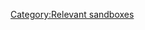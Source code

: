 {{ShipBattleCardListKai
|!501-510
|Destroyer I-Class |Destroyer Ro-Class |Destroyer Ha-Class |Destroyer Ni-Class |Light Cruiser Ho-Class
|Light Cruiser He-Class |Light Cruiser To-Class |Torpedo Cruiser Chi-Class |Heavy Cruiser Ri-Class |Light Carrier Nu-Class
|!511-520
|Battleship Ru-Class |Standard Carrier Wo-Class |Transport Ship Wa-Class |Destroyer I-Class/Elite |Destroyer Ro-Class/Elite
|Destroyer Ha-Class/Elite |Destroyer Ni-Class/Elite |Light Cruiser Ho-Class/Elite |Light Cruiser He-Class/Elite |Light Cruiser To-Class/Elite
|!521-530
|Torpedo Cruiser Chi-Class/Elite |Heavy Cruiser Ri-Class/Elite |Light Carrier Nu-Class/Elite |Battleship Ru-Class/Elite |Standard Carrier Wo-Class/Elite
|Transport Ship Wa-Class/Elite |Heavy Cruiser Ri-Class/Flagship |Standard Carrier Wo-Class/Flagship |Battleship Ru-Class/Flagship |Submarine Ka-Class
|!531-540
|Submarine Yo-Class |Submarine Ka-Class/Elite |Submarine Yo-Class/Elite |Submarine Ka-Class/Flagship |Submarine Yo-Class/Flagship
|Floating Fortress |Floating Fortress/2 |Floating Fortress/3 |Anchorage Demon |Anchorage Princess
|!541-550
|Battleship Ta-Class |Battleship Ta-Class/Elite |Battleship Ta-Class/Flagship |Armored Carrier Demon |Armored Carrier Princess
|Southern Demon |Southern War Demon |Southern War Princess |Escort Fortress |Escort Fortress/2
|!551-560
|Escort Fortress/3 |Destroyer Ro-Class/Flagship |Destroyer Ha-Class/Flagship |Light Cruiser Ho-Class/Flagship |Light Cruiser He-Class/Flagship
|Airfield Princess |Battleship Princess |Transport Ship Wa-Class/Flagship |Torpedo Cruiser Chi-Class/Flagship |Light Carrier Nu-Class/Flagship
|!561-570
|Battleship Re-Class |Battleship Re-Class/Elite |- |Destroyer I-Class/Flagship |Standard Carrier Wo-Class/Kai Flagship 
|Heavy Cruiser Ri-Class/Kai Flagship |Battleship Ru-Class/Kai Flagship |- |- |Submarine So-Class
|!571-580
|Submarine So-Class/Elite |Submarine So-Class/Flagship |Harbour Princess |Isolated Island Demon |Destroyer I-Class/Late Model
|Destroyer Ro-Class/Late Model |Destroyer Ha-Class/Late Model |Destroyer Ni-Class/Late Model |Standard Carrier Wo-Class/Flagship II |-
|!581-590
|Northern Princess |Northern Princess/Final |Midway Princess |Midway Princess/Final |Aircraft Carrier Demon
|Aircraft Carrier Princess |Northern Princess/EO |Northern Princess/EO Final |Northern Princess/EO Weak |Northern Princess/EO Final Weak
|!591-600
|Light Cruiser Tsu-Class |Light Cruiser Tsu-Class/Elite |- |Heavy Cruiser Ne-Class |Heavy Cruiser Ne-Class/Elite
|- |Destroyer Princess |Destroyer Princess/Final |Aircraft Carrier Water Demon |Aircraft Carrier Water Demon/Final
|!601-610
|Light Cruiser Demon |Light Cruiser Demon/Final |Battleship Water Demon |Battleship Water Demon/Final |Harbour Water Demon
|Harbour Water Demon/Strong |Harbour Water Demon/Final |Harbour Water Demon/Strong Final |Anchorage Water Demon |Anchorage Water Demon/Strong
|!611-620
|Anchorage Water Demon/Final |Anchorage Water Demon/Strong Final |Harbour Princess/EO |Standard Carrier Wo-Class/Flagship III |Standard Carrier Wo-Class/Flagship IV
|Standard Carrier Wo-Class/Kai Flagship II |Standard Carrier Wo-Class/Kai Flagship III |Standard Carrier Wo-Class/Kai Flagship IV |Aircraft Carrier Demon/Strong |Aircraft Carrier Princess/Strong
|!621-630
|Destroyer I-Class/Late Model Elite |Destroyer Ro-Class/Late Model Elite |Destroyer Ha-Class/Late Model Elite |Destroyer Ni-Class/Late Model Elite |Seaplane Tender Princess
|Seaplane Tender Princess/B |Seaplane Tender Princess/C |Air Defense Princess |Air Defense Princess/B |Air Defense Princess/C
|!631-640
|Airfield Princess/A |Airfield Princess/B |Airfield Princess/C |Isolated Island Demon/A |Isolated Island Demon/B
|Isolated Island Demon/C |PT Imp Pack |PT Imp Pack/II |PT Imp Pack/III |PT Imp Pack/IV
|!641-650
|Light Cruiser Princess |Light Cruiser Princess/II |Light Cruiser Princess/III |Submarine Princess |Submarine Princess/II
|Submarine Princess/III |Destroyer Water Demon |Destroyer Water Demon/II |Destroyer Water Demon/III |Airfield Princess/V
|!651-660
|Airfield Princess/VI|Airfield Princess/VII|Supply Depot Princess|Supply Depot Princess/II|Supply Depot Princess/III
|Supply Depot Princess/Damaged|Supply Depot Princess/Damaged II|Supply Depot Princess/Damaged III|Heavy Cruiser Princess|Heavy Cruiser Princess/II
|!661-670
|Heavy Cruiser Princess/III|Heavy Cruiser Princess/IV|Heavy Cruiser Princess/V|Heavy Cruiser Princess/VI|Artillery Imp
|Artillery Imp/II|Artillery Imp/III|Isolated Island Princess|Isolated Island Princess/II|Isolated Island Princess/III
|!671-680
|Isolated Island Princess/IV|Isolated Island Princess/V|Destroyer Ancient Demon|Destroyer Ancient Demon/II|Destroyer Ancient Demon/III
|Destroyer Water Demon/IV|Destroyer Water Demon/V|Destroyer Water Demon/VI|Lycoris Princess|Lycoris Princess/II
|!681-690
|Lycoris Princess/III|Lycoris Princess/IV|Lycoris Princess/V|Central Princess|Central Princess/II
|Central Princess/III|Central Princess/Damaged|Central Princess/Damaged II|Central Princess/Damaged III|Destroyer Ancient Princess
|!691-700
|Destroyer Ancient Princess/II|Destroyer Ancient Princess/III|Submarine Summer Princess/Flagship |Submarine Summer Princess/Flagship II|Submarine Summer Princess/Flagship III
|Battleship Summer Princess/ |Battleship Summer Princess/II |Battleship Summer Princess/III |Harbour Summer Princess/ |Harbour Summer Princess/II
|!701-710
|Harbour Summer Princess/III |Harbour Summer Princess/Damaged |Harbour Summer Princess/Damaged II |Harbour Summer Princess/Damaged III |Heavy Cruiser Summer Princess/
|Heavy Cruiser Summer Princess/II |Heavy Cruiser Summer Princess/III |-|-|-
|!711-720
|-|-|-|-|-
|-|-|-|-|-
|custom_row_501-510_content = ==No.501-510==
|custom_row_511-520_content = ==No.511-520==
|custom_row_521-530_content = ==No.521-530==
|custom_row_531-540_content = ==No.531-540==
|custom_row_541-550_content = ==No.541-550==
|custom_row_551-560_content = ==No.551-560==
|custom_row_561-570_content = ==No.561-570==
|custom_row_571-580_content = ==No.571-580==
|custom_row_581-590_content = ==No.581-590==
|custom_row_591-600_content = ==No.591-600==
|custom_row_601-610_content = ==No.601-610==
|custom_row_611-620_content = ==No.611-620==
|custom_row_621-630_content = ==No.621-630==
|custom_row_631-640_content = ==No.631-640==
|custom_row_641-650_content = ==No.641-650==
|custom_row_651-660_content = ==No.651-660==
|custom_row_661-670_content = ==No.661-670==
|custom_row_671-680_content = ==No.671-680==
|custom_row_681-690_content = ==No.681-690==
|custom_row_691-700_content = ==No.691-700==
|custom_row_701-710_content = ==No.701-710==
|custom_row_711-720_content = ==No.711-720==
}}
[[Category:Relevant sandboxes]]